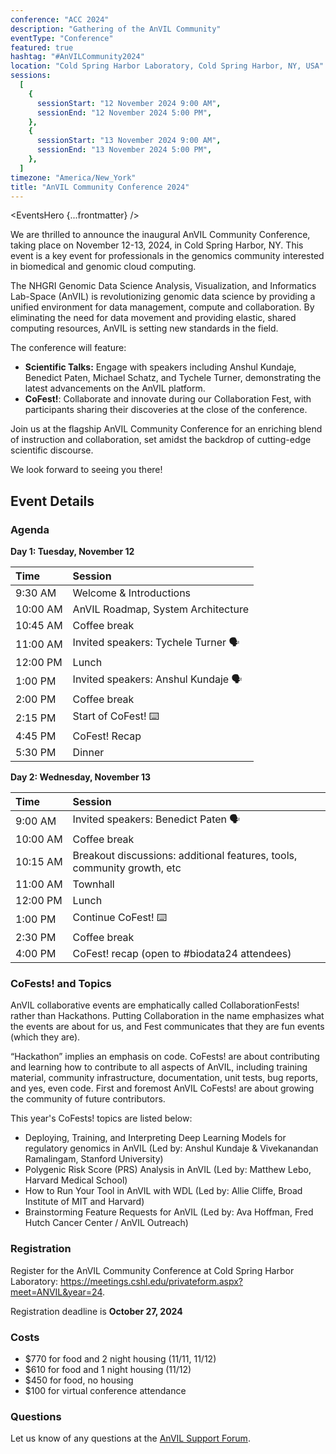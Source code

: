 ```yaml
---
conference: "ACC 2024"
description: "Gathering of the AnVIL Community"
eventType: "Conference"
featured: true
hashtag: "#AnVILCommunity2024"
location: "Cold Spring Harbor Laboratory, Cold Spring Harbor, NY, USA"
sessions:
  [
    {
      sessionStart: "12 November 2024 9:00 AM",
      sessionEnd: "12 November 2024 5:00 PM",
    },
    {
      sessionStart: "13 November 2024 9:00 AM",
      sessionEnd: "13 November 2024 5:00 PM",
    },
  ]
timezone: "America/New_York"
title: "AnVIL Community Conference 2024"
---
```


<EventsHero {...frontmatter} />

We are thrilled to announce the inaugural AnVIL Community Conference, taking place on November 12-13, 2024, in Cold Spring Harbor, NY. This event is a key event for professionals in the genomics community interested in biomedical and genomic cloud computing.

The NHGRI Genomic Data Science Analysis, Visualization, and Informatics Lab-Space (AnVIL) is revolutionizing genomic data science by providing a unified environment for data management, compute and collaboration. By eliminating the need for data movement and providing elastic, shared computing resources, AnVIL is setting new standards in the field.

The conference will feature:

- **Scientific Talks:** Engage with speakers including Anshul Kundaje, Benedict Paten, Michael Schatz, and Tychele Turner, demonstrating the latest advancements on the AnVIL platform.
- **CoFest!**: Collaborate and innovate during our Collaboration Fest, with participants sharing their discoveries at the close of the conference.

Join us at the flagship AnVIL Community Conference for an enriching blend of instruction and collaboration, set amidst the backdrop of cutting-edge scientific discourse.

We look forward to seeing you there!

## Event Details

### Agenda

**Day 1: Tuesday, November 12**

| Time                  | Session                                                                       |
| :-------------------- | :---------------------------------------------------------------------------- |
| <nobr>9:30 AM</nobr>  | Welcome & Introductions                                                       |
| <nobr>10:00 AM</nobr> | AnVIL Roadmap, System Architecture                                            |
| <nobr>10:45 AM</nobr> | Coffee break                                                                  |
| <nobr>11:00 AM</nobr> | Invited speakers: Tychele Turner 🗣️                                           |
| <nobr>12:00 PM</nobr> | Lunch                                                                         |
| <nobr>1:00 PM</nobr>  | Invited speakers: Anshul Kundaje 🗣                                           |
| <nobr>2:00 PM</nobr>  | Coffee break                                                                  |
| <nobr>2:15 PM</nobr>  | Start of CoFest!  ⌨️ |
| <nobr>4:45 PM</nobr>  | CoFest! Recap                                                                 |
| <nobr>5:30 PM</nobr>  | Dinner                                                                        |

**Day 2: Wednesday, November 13**

| Time                  | Session                                                                       |
| :-------------------- | :---------------------------------------------------------------------------- |
| <nobr>9:00 AM</nobr>  | Invited speakers: Benedict Paten 🗣️                                           |
| <nobr>10:00 AM</nobr> | Coffee break                                                                  |
| <nobr>10:15 AM</nobr> | Breakout discussions: additional features, tools, community growth, etc       |
| <nobr>11:00 AM</nobr> | Townhall                                                                      |
| <nobr>12:00 PM</nobr> | Lunch                                                                         |
| <nobr>1:00 PM</nobr>  | Continue CoFest!  ⌨️ |
| <nobr>2:30 PM</nobr>  | Coffee break                                                                  |
| <nobr>4:00 PM</nobr>  | CoFest! recap (open to #biodata24 attendees)                                  |

### CoFests! and Topics

AnVIL collaborative events are emphatically called CollaborationFests! rather than Hackathons. Putting Collaboration in the name emphasizes what the events are about for us, and Fest communicates that they are fun events (which they are).

“Hackathon” implies an emphasis on code. CoFests! are about contributing and learning how to contribute to all aspects of AnVIL, including training material, community infrastructure, documentation, unit tests, bug reports, and yes, even code. First and foremost AnVIL CoFests! are about growing the community of future contributors.

This year's CoFests! topics are listed below: 
- Deploying, Training, and Interpreting Deep Learning Models for regulatory genomics in AnVIL (Led by: Anshul Kundaje & Vivekanandan Ramalingam, Stanford University)
- Polygenic Risk Score (PRS) Analysis in AnVIL (Led by: Matthew Lebo, Harvard Medical School)
- How to Run Your Tool in AnVIL with WDL (Led by: Allie Cliffe, Broad Institute of MIT and Harvard)
- Brainstorming Feature Requests for AnVIL (Led by: Ava Hoffman, Fred Hutch Cancer Center / AnVIL Outreach)

### Registration

Register for the AnVIL Community Conference at Cold Spring Harbor Laboratory: https://meetings.cshl.edu/privateform.aspx?meet=ANVIL&year=24.

Registration deadline is **October 27, 2024**

### Costs

- $770 for food and 2 night housing (11/11, 11/12)
- $610 for food and 1 night housing (11/12)
- $450 for food, no housing
- $100 for virtual conference attendance

### Questions

Let us know of any questions at the [AnVIL Support Forum]({anvilHelpURL}).

